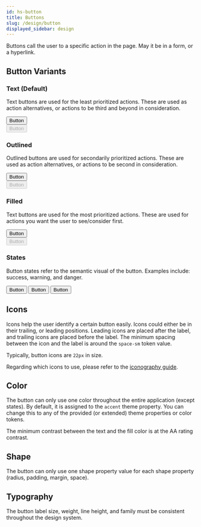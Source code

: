 ```yaml
---
id: hs-button
title: Buttons
slug: /design/button
displayed_sidebar: design
---
```

Buttons call the user to a specific action in the page. May it be in a form, or a hyperlink.

## Button Variants
### Text (Default)
Text buttons are used for the least prioritized actions. These are used as action alternatives, or actions to be third and beyond in consideration.

<div className="hs-component-preview col-2">
  <div className="hs-component-preview__row">
    <button className="hs-button" role="button">
      <span className="hs-button__label">Button</span>
    </button>
  </div>
  <div className="hs-component-preview__row">
    <button className="hs-button" role="button" disabled>
      <span className="hs-button__label">Button</span>
    </button>
  </div>
</div>

### Outlined
Outlined buttons are used for secondarily prioritized actions. These are used as action alternatives, or actions to be second in consideration.

<div className="hs-component-preview col-2">
  <div className="hs-component-preview__row">
    <button className="hs-button is-outlined" role="button">
      <span className="hs-button__label">Button</span>
    </button>
  </div>
  <div className="hs-component-preview__row">
    <button className="hs-button is-outlined" role="button" disabled>
      <span className="hs-button__label">Button</span>
    </button>
  </div>
</div>

### Filled
Text buttons are used for the most prioritized actions. These are used for actions you want the user to see/consider first.

<div className="hs-component-preview col-2">
  <div className="hs-component-preview__row">
    <button className="hs-button is-filled" role="button">
      <span className="hs-button__label">Button</span>
    </button>
  </div>
  <div className="hs-component-preview__row">
    <button className="hs-button is-filled" role="button" disabled>
      <span className="hs-button__label">Button</span>
    </button>
  </div>
</div>

### States
Button states refer to the semantic visual of the button. Examples include: success, warning, and danger.

<div className="hs-component-preview">
  <button className="hs-button is-success" role="button">
    <span className="hs-button__label">Button</span>
  </button>
  <button className="hs-button is-outlined is-warning" role="button">
    <span className="hs-button__label">Button</span>
  </button>
  <button className="hs-button is-filled is-danger" role="button">
    <span className="hs-button__label">Button</span>
  </button>
</div>

## Icons
Icons help the user identify a certain button easily. Icons could either be in their trailing, or leading positions. Leading icons are placed after the label, and trailing icons are placed before the label. The minimum spacing between the icon and the label is around the `space-sm` token value.

Typically, button icons are `22px` in size.

Regarding which icons to use, please refer to the [iconography guide](../foundation/typography/iconography.md).

## Color
The button can only use one color throughout the entire application (except states). By default, it is assigned to the `accent` theme property. You can change this to any of the provided (or extended) theme properties or color tokens.

The minimum contrast between the text and the fill color is at the AA rating contrast.

## Shape
The button can only use one shape property value for each shape property (radius, padding, margin, space).

## Typography
The button label size, weight, line height, and family must be consistent throughout the design system.